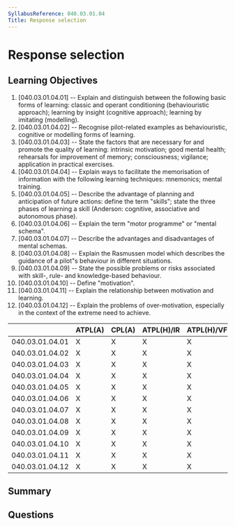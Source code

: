 ```yaml
---
SyllabusReference: 040.03.01.04
Title: Response selection
---
```


# Response selection

## Learning Objectives

1. [040.03.01.04.01] -- Explain and distinguish between the following basic
   forms of learning: classic and operant conditioning (behaviouristic
   approach); learning by insight (cognitive approach); learning by imitating
   (modelling).
2. [040.03.01.04.02] -- Recognise pilot-related examples as behaviouristic,
   cognitive or modelling forms of learning.
3. [040.03.01.04.03] -- State the factors that are necessary for and promote the
   quality of learning: intrinsic motivation; good mental health; rehearsals for
   improvement of memory; consciousness; vigilance; application in practical
   exercises.
4. [040.03.01.04.04] -- Explain ways to facilitate the memorisation of
   information with the following learning techniques: mnemonics; mental
   training.
5. [040.03.01.04.05] -- Describe the advantage of planning and anticipation of
   future actions: define the term "skills"; state the three phases of learning
   a skill (Anderson: cognitive, associative and autonomous phase).
6. [040.03.01.04.06] -- Explain the term "motor programme" or "mental schema".
7. [040.03.01.04.07] -- Describe the advantages and disadvantages of mental
   schemas.
8. [040.03.01.04.08] -- Explain the Rasmussen model which describes the guidance
   of a pilot"s behaviour in different situations.
9. [040.03.01.04.09] -- State the possible problems or risks associated with
   skill-, rule- and knowledge-based behaviour.
10. [040.03.01.04.10] -- Define "motivation".
11. [040.03.01.04.11] -- Explain the relationship between motivation and
    learning.
12. [040.03.01.04.12] -- Explain the problems of over-motivation, especially in
    the context of the extreme need to achieve.

|                 | ATPL(A) | CPL(A) | ATPL(H)/IR | ATPL(H)/VFR | CPL(H) | IR  | CBIR(A) |
| --------------- | ------- | ------ | ---------- | ----------- | ------ | --- | ------- |
| 040.03.01.04.01 | X       | X      | X          | X           | X      | X   |         |
| 040.03.01.04.02 | X       | X      | X          | X           | X      | X   |         |
| 040.03.01.04.03 | X       | X      | X          | X           | X      | X   |         |
| 040.03.01.04.04 | X       | X      | X          | X           | X      | X   |         |
| 040.03.01.04.05 | X       | X      | X          | X           | X      | X   |         |
| 040.03.01.04.06 | X       | X      | X          | X           | X      | X   |         |
| 040.03.01.04.07 | X       | X      | X          | X           | X      | X   |         |
| 040.03.01.04.08 | X       | X      | X          | X           | X      | X   |         |
| 040.03.01.04.09 | X       | X      | X          | X           | X      | X   |         |
| 040.03.01.04.10 | X       | X      | X          | X           | X      | X   |         |
| 040.03.01.04.11 | X       | X      | X          | X           | X      | X   |         |
| 040.03.01.04.12 | X       | X      | X          | X           | X      | X   |         |

## Summary

## Questions

